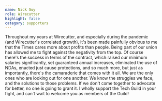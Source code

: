 ```yaml
---
name: Nick Guy
role: Wirecutter
highlight: false
category: supporters
---
```

Throughout my years at Wirecutter, and especially during the pandemic (and Wirecutter's correlated growth), it's been made painfully obvious to me that the Times cares more about profits than people. Being part of our union has allowed me to fight against the negativity from the top. Of course there's the success in terms of the contract, which raised our minimum salaries significantly, set guaranteed annual increases, eliminated the use of NDAs, enacted just cause protections, and so much more, but just as importantly, there's the camaraderie that comes with it all. We are the only ones who are looking out for one another. We know the struggles we face, and the solutions to those problems. If we don't come together to advocate for better, no one is going to grant it. I wholly support the Tech Guild in your fight, and can't wait to welcome you as members of the Guild!